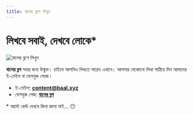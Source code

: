 ```yaml
---
title: বালের ব্লগে লিখুন
---
```

<SEO title="এখানে লিখুন" description="আপনিও লিখুন বালের ব্লগে"/>

# লিখবে সবাই, দেখবে লোকে*

![বালের ব্লগে লিখুন](../assets/writing_unsplash.jpg "source: unsplash/glenncarstenspeters")

**বালের ব্লগ** সবার জন্য উন্মুক্ত। চাইলে আপনিও লিখতে পারেন এখানে। আপনার যেকোনো লিখা পাঠিয়ে দিন আমাদের ই-মেইল বা ফেসবুক পেজে। 

* ই-মেইল: **[content@baal.xyz](mailto:content@baal.xyz)**
* ফেসবুক পেজ: **[বালের ব্লগ](http://fb.com/baal.xyz)**









\* আদৌ কেউ দেখবে কিনা জানা নাই... 😶